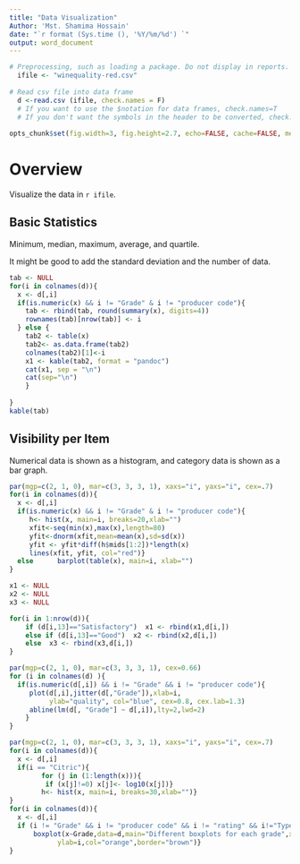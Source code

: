 ```yaml
---
title: "Data Visualization"
Author: 'Mst. Shamima Hossain'
date: "`r format (Sys.time (), '%Y/%m/%d') `"
output: word_document
---
```


```r
# Preprocessing, such as loading a package. Do not display in reports.
  ifile <- "winequality-red.csv"
  
# Read csv file into data frame
  d <-read.csv (ifile, check.names = F)
  # If you want to use the $notation for data frames, check.names=T
  # If you don't want the symbols in the header to be converted, check.names=F
  
opts_chunk$set(fig.width=3, fig.height=2.7, echo=FALSE, cache=FALSE, message=FALSE)
```

# Overview

Visualize the data in `r ifile`.

## Basic Statistics

Minimum, median, maximum, average, and quartile.

It might be good to add the standard deviation and the number of data.

```r
tab <- NULL
for(i in colnames(d)){
  x <- d[,i]
  if(is.numeric(x) && i != "Grade" & i != "producer code"){
    tab <- rbind(tab, round(summary(x), digits=4))
    rownames(tab)[nrow(tab)] <- i
  } else {
    tab2 <- table(x)
	tab2<- as.data.frame(tab2)
	colnames(tab2)[1]<-i
	x1 <- kable(tab2, format = "pandoc")
    cat(x1, sep = "\n")
	cat(sep="\n")
	}
	
}
kable(tab)
```

## Visibility per Item

Numerical data is shown as a histogram, and category data is shown as a bar graph.

```r
par(mgp=c(2, 1, 0), mar=c(3, 3, 3, 1), xaxs="i", yaxs="i", cex=.7)
for(i in colnames(d)){
  x <- d[,i]
  if(is.numeric(x) && i != "Grade" & i != "producer code"){
     h<- hist(x, main=i, breaks=20,xlab="")
     xfit<-seq(min(x),max(x),length=80)
     yfit<-dnorm(xfit,mean=mean(x),sd=sd(x))
     yfit <- yfit*diff(h$mids[1:2])*length(x)
     lines(xfit, yfit, col="red")}
  else      barplot(table(x), main=i, xlab="")
}
```
```r
x1 <- NULL
x2 <- NULL
x3 <- NULL

for(i in 1:nrow(d)){
    if (d[i,13]=="Satisfactory")  x1 <- rbind(x1,d[i,])
    else if (d[i,13]=="Good")  x2 <- rbind(x2,d[i,])
    else  x3 <- rbind(x3,d[i,])
}

```

```r

par(mgp=c(2, 1, 0), mar=c(3, 3, 3, 1), cex=0.66)
for (i in colnames(d) ){
  if(is.numeric(d[,i]) && i != "Grade" && i != "producer code"){
     plot(d[,i],jitter(d[,"Grade"]),xlab=i,
          ylab="quality", col="blue", cex=0.8, cex.lab=1.3)
     abline(lm(d[, "Grade"] ~ d[,i]),lty=2,lwd=2)
    }
}

```

```r
par(mgp=c(2, 1, 0), mar=c(3, 3, 3, 1), xaxs="i", yaxs="i", cex=.7)
for(i in colnames(d)){
  x <- d[,i]
  if(i == "Citric"){
        for (j in (1:length(x))){
	     if (x[j]!=0) x[j]<- log10(x[j])}
        h<- hist(x, main=i, breaks=30,xlab="")}
}
for(i in colnames(d)){
  x <- d[,i]
  if (i != "Grade" && i != "producer code" && i != "rating" && i!="Type" && i != "Producer Name"){
      boxplot(x~Grade,data=d,main="Different boxplots for each grade",xlab="Grade",
            ylab=i,col="orange",border="brown")}
}

```